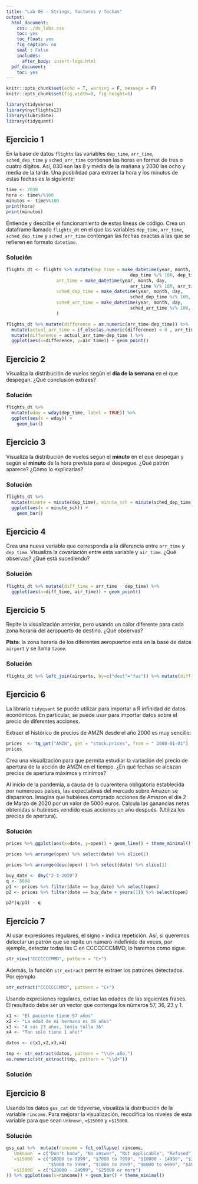 ---
title: "Lab 06 - Strings, factores y fechas"
output:
  html_document:
    css: ./ds_labs.css
    toc: yes
    toc_float: yes
    fig_caption: no
    seal : False
    includes:
      after_body: insert-logo.html
  pdf_document:
    toc: yes
---


<div class="title-logo"></div>

```{r packages_setup, echo=FALSE, message=FALSE, warning=FALSE}
knitr::opts_chunk$set(echo = T, warning = F, message = F)
knitr::opts_chunk$set(fig.width=8, fig.height=6) 
```


```{r}
library(tidyverse)
library(nycflights13)
library(lubridate)
library(tidyquant)
```


## Ejercicio 1

En la base de datos `flights` las variables `dep_time`, `arr_time`, `sched_dep_time`
y `sched_arr_time` contienen las horas en format de tres o cuatro dígitos.
Así, 830 son las 8 y media de la mañana y 2030 las ocho y media de la tarde.
Una posbilidad para extraer la hora y los minutos de estas fechas es la siguiente:

```{r}
time <- 2030
hora <- time%/%100
minutos <- time%%100
print(hora)
print(minutos)
```

Entiende y describe el funcionamiento de estas líneas de código. Crea un dataframe llamado `flights_dt` en el que las variables `dep_time`, `arr_time`, `sched_dep_time`
y `sched_arr_time` contengan las fechas exactas a las que se refieren en formato `datetime`.

### Solución

```{r}
flights_dt <- flights %>% mutate(dep_time = make_datetime(year, month, day, 
                                               dep_time %/% 100, dep_time %% 100),
                   arr_time = make_datetime(year, month, day, 
                                               arr_time %/% 100, arr_time %% 100),
                   sched_dep_time = make_datetime(year, month, day, 
                                               sched_dep_time %/% 100, sched_dep_time %% 100),
                   sched_arr_time = make_datetime(year, month, day, 
                                               sched_arr_time %/% 100, sched_arr_time %% 100)
                   )
```


```{r}
flights_dt %>% mutate(difference = as.numeric(arr_time-dep_time)) %>% 
  mutate(actual_arr_time = if_else(as.numeric(difference) < 0 , arr_time + days(1), arr_time)) %>% 
  mutate(difference = actual_arr_time-dep_time ) %>% 
  ggplot(aes(x=difference, y=air_time)) + geom_point()
```


## Ejercicio 2

Visualiza la distribución de vuelos según el **día de la semana** en el que despegan.
¿Qué conclusión extraes?

### Solución

```{r}
flights_dt %>% 
  mutate(wday = wday(dep_time, label = TRUE)) %>% 
  ggplot(aes(x = wday)) +
    geom_bar()
```


## Ejercicio 3

Visualiza la distribución de vuelos según el **minuto** en el que despegan y según el **minuto**
de la hora prevista para el despegue.
¿Qué patrón aparece? ¿Cómo lo explicarías?

### Solución

```{r}
flights_dt %>% 
  mutate(minute = minute(dep_time), minute_sch = minute(sched_dep_time)) %>% 
  ggplot(aes(x = minute_sch)) +
    geom_bar()
```



## Ejercicio 4

Crea una nueva variable que corresponda a la diferencia entre `arr_time` y
`dep_time`. 
Visualiza la covariación entre esta variable y `air_time`.
¿Qué observas? ¿Qué está sucediendo?

### Solución

```{r}
flights_dt %>% mutate(diff_time = arr_time - dep_time) %>% 
  ggplot(aes(x=diff_time, air_time)) + geom_point()
```


## Ejercicio 5

Repite la visualización anterior, pero usando un color diferente para cada zona 
horaria del aeropuerto de destino. ¿Qué observas?

**Pista**: la zona horaria de los diferentes aeropuertos está en la 
base de datos `airport` y se llama `tzone`.


### Solución

```{r}
flights_dt %>% left_join(airports, by=c("dest"="faa")) %>% mutate(diff_time = arr_time - dep_time) %>% ggplot(aes(x=air_time, diff_time, color=tzone)) + geom_point()
```

## Ejercicio 6

La libraría `tidyquant` se puede utilizar para importar a R infinidad de datos económicos. En particular, se puede usar para importar datos sobre el precio
de diferentes acciones.

Extraer el histórico de precios de AMZN desde el año 2000 es muy sencillo:

```{r}
prices  <- tq_get("AMZN", get = "stock.prices", from = " 2000-01-01")
prices 
```

Crea una visualización para que permita estudiar la variación del precio de 
apertura de la acción de AMZN en el tiempo. ¿En qué fechas se alcazan precios de 
apertura máximos y mínimos?

Al inicio de la pandemia, a causa de la cuarentena obligatoria establecida por
numerosos países, las expectativas del mercado sobre Amazon se dispararon.
Imagina que hubiéses comprado acciones de Amazon el día 2 de Marzo de 2020 por
un valor de 5000 euros. Calcula las ganancias netas obtenidas si hubieses vendido
esas acciones un año después. (Utiliza los precios de apertura).

### Solución

```{r}
prices %>% ggplot(aes(x=date, y=open)) + geom_line() + theme_minimal()
```
```{r}
prices %>% arrange(open) %>% select(date) %>% slice(1)

prices %>% arrange(desc(open) ) %>% select(date) %>% slice(1)
```


```{r}
buy_date <- dmy("2-3-2020")
q <- 5000
p1 <- prices %>% filter(date == buy_date) %>% select(open)
p2 <- prices %>% filter(date == buy_date + years(1)) %>% select(open)

p2*(q/p1) - q
```


## Ejercicio 7

Al usar expresiones regulares, el signo `+` indica repetición.
Así, si queremos detectar un patrón que se repite un número indefinido de veces,
por ejemplo, detectar todas las C en CCCCCCCMMD, lo haremos como sigue.

```{r}
str_view("CCCCCCCMMD", pattern = "C+")
```
Además, la función `str_extract` permite extraer los patrones detectados. Por ejemplo
```{r}
str_extract("CCCCCCCMMD", pattern = "C+")
```

Usando expresiones regulares, extrae las edades de las siguientes frases.
El resultado debe ser un vector que contenga los números 57, 36, 23 y 1.
```{r}
x1 <- "El paciente tiene 57 años"
x2 <- "La edad de mi hermana es 36 años"
x3 <- "A sus 23 años, tenía talla 36"
x4 <- "Tan solo tiene 1 año!"

datos <- c(x1,x2,x3,x4)
```

```{r}
tmp <- str_extract(datos, pattern = "\\d+.año.")
as.numeric(str_extract(tmp, pattern = "\\d+"))
```


### Solución

## Ejercicio 8
Usando los datos `gss_cat` de tidyverse, visualiza la distribución de la variable `rincome`.
Para mejorar la visualización, recodifica los niveles de esta variable para que sean
`Unknown`, `<$15000` y `>$15000`.

### Solución

```{r}
gss_cat %>%  mutate(rincome = fct_collapse( rincome,
  `Unknown` = c("Don't know", "No answer", "Not applicable", "Refused"),
  `<$15000` = c("$8000 to 9999", "$7000 to 7999", "$10000 - 14999", "$3000 to 3999",
                "$5000 to 5999", "$1000 to 2999", "$6000 to 6999", "$4000 to 4999"),
  `>$15000` = c("$20000 - 24999", "$25000 or more")
)) %>% ggplot(aes(x=rincome)) + geom_bar() + theme_minimal()
```


